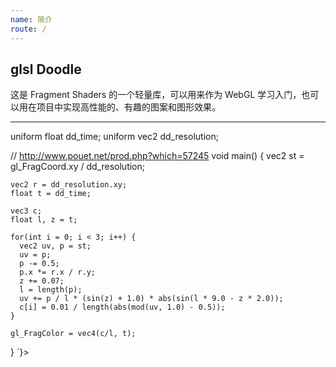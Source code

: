 ```yaml
---
name: 简介
route: /
---
```



<GitHub link="https://github.com/akira-cn/glsl-doodle"/>

<Nav/>

# glsl Doodle

这是 Fragment Shaders 的一个轻量库，可以用来作为 WebGL 学习入门，也可以用在项目中实现高性能的、有趣的图案和图形效果。

---


<!-- {/* <DemoGround></DemoGround> */} -->


<Playground>
  <Doodle fragment={`
  #ifdef GL_ES
  precision mediump float;
  #endif
  
  uniform float dd_time;
  uniform vec2 dd_resolution;
  
  // http://www.pouet.net/prod.php?which=57245
  void main() {
    vec2 st = gl_FragCoord.xy / dd_resolution;
    
    vec2 r = dd_resolution.xy;
    float t = dd_time;
    
    vec3 c;
    float l, z = t;  
    
    for(int i = 0; i < 3; i++) {
      vec2 uv, p = st;
      uv = p;
      p -= 0.5;
      p.x *= r.x / r.y;
      z += 0.07;
      l = length(p);
      uv += p / l * (sin(z) + 1.0) * abs(sin(l * 9.0 - z * 2.0));
      c[i] = 0.01 / length(abs(mod(uv, 1.0) - 0.5));
    }
    
    gl_FragColor = vec4(c/l, t);
  }
  `}></Doodle>
</Playground>